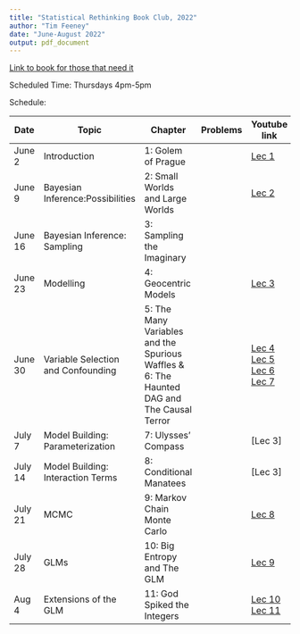 ```yaml
---
title: "Statistical Rethinking Book Club, 2022"
author: "Tim Feeney"
date: "June-August 2022"
output: pdf_document
---
```




[Link to book for those that need it](https://www.dropbox.com/s/cdh0cagrg50o62w/%28CHAPMAN%20%26%20HALL_CRC%20Texts%20in%20Statistical%20Science%29%20Richard%20McElreath%20-%20Statistical%20Rethinking_%20A%20Bayesian%20Course%20with%20Examples%20in%20R%20and%20STAN-CRC%20Press%20%282020%29.pdf?dl=0) 

Scheduled Time: Thursdays 4pm-5pm

Schedule:

|  Date | Topic  | Chapter   | Problems | Youtube link |
|-|----|-----|--|--|
| June 2  | Introduction  | 1: Golem of Prague  ||[Lec 1](https://www.youtube.com/watch?v=cclUd_HoRlo&list=PLDcUM9US4XdMROZ57-OIRtIK0aOynbgZN&index=2)|
| June 9 | Bayesian Inference:Possibilities | 2: Small Worlds and Large Worlds  ||[Lec 2](https://www.youtube.com/watch?v=guTdrfycW2Q&list=PLDcUM9US4XdMROZ57-OIRtIK0aOynbgZN&index=3)|
| June 16  | Bayesian Inference: Sampling   | 3: Sampling the Imaginary  |||
| June 23  | Modelling  |  4: Geocentric Models ||[Lec 3](https://www.youtube.com/watch?v=zYYBtxHWE0A&list=PLDcUM9US4XdMROZ57-OIRtIK0aOynbgZN&index=4)|
| June 30  | Variable Selection and Confounding  | 5: The Many Variables and the Spurious Waffles & 6: The Haunted DAG and The Causal Terror  ||[Lec 4](https://www.youtube.com/watch?v=QiHKdvAbYII&list=PLDcUM9US4XdMROZ57-OIRtIK0aOynbgZN&index=5) [Lec 5](https://www.youtube.com/watch?v=UpP-_mBvECI&list=PLDcUM9US4XdMROZ57-OIRtIK0aOynbgZN&index=6) [Lec 6](https://www.youtube.com/watch?v=NSuTaeW6Orc&list=PLDcUM9US4XdMROZ57-OIRtIK0aOynbgZN&index=7) [Lec 7](https://www.youtube.com/watch?v=odGAAJDlgp8&list=PLDcUM9US4XdMROZ57-OIRtIK0aOynbgZN&index=8)|
| July 7  |  Model Building: Parameterization | 7: Ulysses' Compass  ||[Lec 3]|
| July 14  | Model Building: Interaction Terms  | 8: Conditional Manatees   ||[Lec 3]|
| July 21  |  MCMC | 9: Markov Chain Monte Carlo  ||[Lec 8](https://www.youtube.com/watch?v=Qqz5AJjyugM&list=PLDcUM9US4XdMROZ57-OIRtIK0aOynbgZN&index=9)|
| July 28  | GLMs  | 10: Big Entropy and The GLM  ||[Lec 9](https://www.youtube.com/watch?v=nPi5yGbfxuo&list=PLDcUM9US4XdMROZ57-OIRtIK0aOynbgZN&index=10)|
| Aug 4  | Extensions of the GLM  | 11: God Spiked the Integers  ||[Lec 10](https://www.youtube.com/watch?v=YrwL6t0kW2I&list=PLDcUM9US4XdMROZ57-OIRtIK0aOynbgZN&index=11) [Lec 11](https://www.youtube.com/watch?v=-397DMPooR8&list=PLDcUM9US4XdMROZ57-OIRtIK0aOynbgZN&index=12)|
